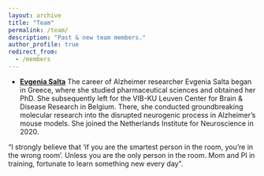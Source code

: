 ```yaml
---
layout: archive
title: "Team"
permalink: /team/
description: "Past & new team members."
author_profile: true
redirect_from: 
  - /members
---
```



- **[Evgenia Salta](https://nin.nl/author/saltaherseninstituut-knaw-nl/)**
The career of Alzheimer researcher Evgenia Salta began in Greece, where she studied pharmaceutical sciences and obtained her PhD. 
She subsequently left for the VIB-KU Leuven Center for Brain & Disease Research in Belgium. There, she conducted groundbreaking molecular research into the disrupted neurogenic process in Alzheimer’s mouse models. 
She joined the Netherlands Institute for Neuroscience in 2020. 

“I strongly believe that ‘if you are the smartest person in the room, you’re in the wrong room’. Unless you are the only person in the room. Mom and PI in training, fortunate to learn something new every day”.
